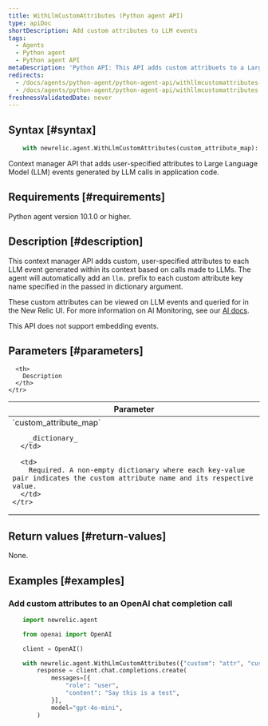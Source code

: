 ```yaml
---
title: WithLlmCustomAttributes (Python agent API)
type: apiDoc
shortDescription: Add custom attributes to LLM events
tags:
  - Agents
  - Python agent
  - Python agent API
metaDescription: 'Python API: This API adds custom attribuets to a Large Language Model (LLM) events generated in AI applications.'
redirects:
  - /docs/agents/python-agent/python-agent-api/withllmcustomattributes-python-agent-api
  - /docs/agents/python-agent/python-agent-api/withllmcustomattributes
freshnessValidatedDate: never
---
```


## Syntax [#syntax]

```py
    with newrelic.agent.WithLlmCustomAttributes(custom_attribute_map):
```

Context manager API that adds user-specified attributes to Large Language Model (LLM) events generated by LLM calls in application code.

## Requirements [#requirements]

Python agent version 10.1.0 or higher.

## Description [#description]

This context manager API adds custom, user-specified attributes to each LLM event generated within its context based on calls made to LLMs.
The agent will automatically add an `llm.` prefix to each custom attribute key name specified in the passed in dictionary argument.

These custom attributes can be viewed on LLM events and queried for in the New Relic UI. For more information on AI Monitoring, see our [AI docs](https://docs.newrelic.com/docs/ai-monitoring/intro-to-ai-monitoring/).

This API does not support embedding events.


## Parameters [#parameters]

<table>
  <thead>
    <tr>
      <th width="25%">
        Parameter
      </th>

      <th>
        Description
      </th>
    </tr>
  </thead>

  <tbody>
    <tr>
      <td>
        `custom_attribute_map`

        _dictionary_
      </td>

      <td>
        Required. A non-empty dictionary where each key-value pair indicates the custom attribute name and its respective value.
      </td>
    </tr>
  </tbody>
</table>

## Return values [#return-values]

None.

## Examples [#examples]

### Add custom attributes to an OpenAI chat completion call


````py
    import newrelic.agent

    from openai import OpenAI

    client = OpenAI()

    with newrelic.agent.WithLlmCustomAttributes({"custom": "attr", "custom1": "attr1"}):
        response = client.chat.completions.create(
            messages=[{
                "role": "user",
                "content": "Say this is a test",
            }],
            model="gpt-4o-mini",
        )
````
